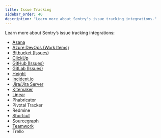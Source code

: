 ```yaml
---
title: Issue Tracking
sidebar_order: 40
description: "Learn more about Sentry's issue tracking integrations."
---
```


Learn more about Sentry’s issue tracking integrations:

- [Asana](/product/integrations/issue-tracking/asana/)
- [Azure DevOps (Work Items)](/product/integrations/source-code-mgmt/azure-devops/)
- [Bitbucket (Issues)](/product/integrations/source-code-mgmt/bitbucket/)
- [ClickUp](/product/integrations/issue-tracking/clickup/)
- [GitHub (Issues)](/product/integrations/source-code-mgmt/github/)
- [GitLab (Issues)](/product/integrations/source-code-mgmt/gitlab/)
- [Height](/product/integrations/issue-tracking/height/)
- [Incident.io](/product/integrations/issue-tracking/incidentio/)
- [Jira/Jira Server](/product/integrations/issue-tracking/jira/)
- [Kitemaker](/product/integrations/issue-tracking/kitemaker/)
- [Linear](/product/integrations/issue-tracking/linear/)
- Phabricator
- Pivotal Tracker
- Redmine
- [Shortcut](/product/integrations/issue-tracking/shortcut/)
- [Sourcegraph](/product/integrations/issue-tracking/sourcegraph/)
- [Teamwork](/product/integrations/issue-tracking/teamwork/)
- Trello

